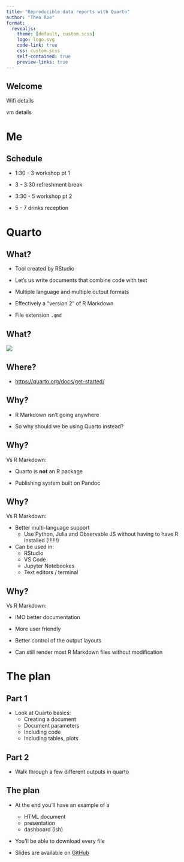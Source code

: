 ```yaml
---
title: "Reproducible data reports with Quarto"
author: "Theo Roe"
format:
  revealjs: 
    theme: [default, custom.scss]
    logo: logo.svg
    code-link: true
    css: custom.scss
    self-contained: true
    preview-links: true
---
```


## Welcome

Wifi details

vm details

# Me

## Schedule

- 1:30 - 3 workshop pt 1

- 3 - 3:30 refreshment break

- 3:30 - 5 workshop pt 2

- 5 - 7 drinks reception

# Quarto

## What?

- Tool created by RStudio

- Let's us write documents that combine code with text

- Multiple language and multiple output formats

- Effectively a "version 2" of R Markdown

- File extension `.qmd`

## What?

![](mermaid.png)

## Where?

- [https://quarto.org/docs/get-started/](https://quarto.org/docs/get-started/)

## Why?

- R Markdown isn't going anywhere

- So why should we be using Quarto instead?

## Why?

Vs R Markdown:

- Quarto is **not** an R package

- Publishing system built on Pandoc

## Why?

Vs R Markdown:

- Better multi-language support 
     - Use Python, Julia and Observable JS without having to have R installed (!!!!!!)

- Can be used in:
  - RStudio
  - VS Code 
  - Jupyter Notebookes
  - Text editors / terminal
  
## Why?

Vs R Markdown:

- IMO better documentation

- More user friendly

- Better control of the output layouts

- Can still render most R Markdown files without modification

# The plan

## Part 1

- Look at Quarto basics:
  - Creating a document
  - Document parameters
  - Including code
  - Including tables, plots

## Part 2

- Walk through a few different outputs in quarto

## The plan

- At the end you'll have an example of a
  - HTML document
  - presentation
  - dashboard (ish)
  
- You'll be able to download every file

- Slides are available on [GitHub](link)
  
